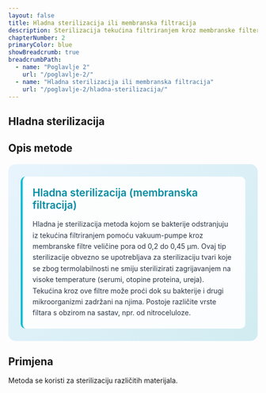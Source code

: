 ```yaml
---
layout: false
title: Hladna sterilizacija ili membranska filtracija
description: Sterilizacija tekućina filtriranjem kroz membranske filtere
chapterNumber: 2
primaryColor: blue
showBreadcrumb: true
breadcrumbPath:
  - name: "Poglavlje 2"
    url: "/poglavlje-2/"
  - name: "Hladna sterilizacija ili membranska filtracija"
    url: "/poglavlje-2/hladna-sterilizacija/"
---
```


## Hladna sterilizacija 

## Opis metode 

<div style="background: linear-gradient(135deg, #e8f4fd 0%, #d1ecf1 100%); border-radius: 15px; padding: 25px; margin: 20px 0;">
  
  <div style="background: rgba(255,255,255,0.9); padding: 20px; border-radius: 10px; border-left: 4px solid #00bcd4;">
    <div style="display: flex; align-items: center; margin-bottom: 15px;">
      <h3 style="margin: 0; color: #008ba3; font-size: 1.3rem; font-weight: 600;">Hladna sterilizacija (membranska filtracija)</h3>
    </div>
    <p style="margin: 0; color: #2d3748; line-height: 1.6;">
      Hladna je sterilizacija metoda kojom se bakterije odstranjuju iz tekućina filtriranjem pomoću vakuum-pumpe kroz membranske filtre veličine pora od 0,2 do 0,45 μm. Ovaj tip sterilizacije obvezno se upotrebljava za sterilizaciju tvari koje se zbog termolabilnosti ne smiju sterilizirati zagrijavanjem na visoke temperature (serumi, otopine proteina, ureja). Tekućina kroz ove filtre može proći dok su bakterije i drugi mikroorganizmi zadržani na njima. Postoje različite vrste filtara s obzirom na sastav, npr. od nitroceluloze.
    </p>
  </div>

</div>

## Primjena 

Metoda se koristi za sterilizaciju različitih materijala.

